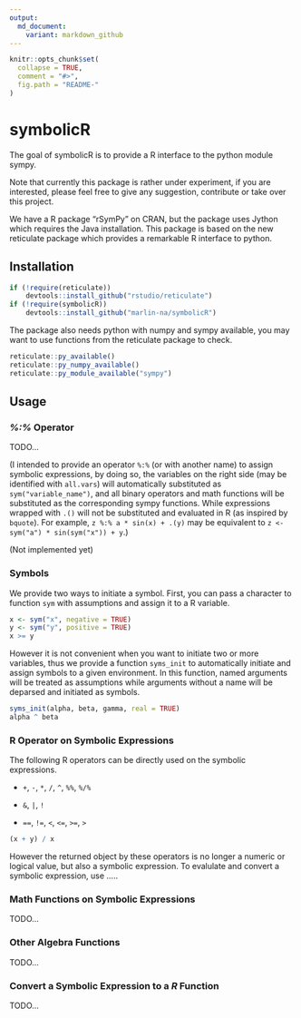 ```yaml
---
output:
  md_document:
    variant: markdown_github
---
```


<!-- README.md is generated from README.Rmd. Please edit that file -->

```r
knitr::opts_chunk$set(
  collapse = TRUE,
  comment = "#>",
  fig.path = "README-"
)
```

# symbolicR

The goal of symbolicR is to provide a R interface to the python module sympy.

Note that currently this package is rather under experiment, if you are interested,
please feel free to give any suggestion, contribute or take over this project.

We have a R package "rSymPy" on CRAN, but the package uses Jython which requires
the Java installation. This package is based on the new reticulate package which
provides a remarkable R interface to python.


## Installation

```r
if (!require(reticulate))
    devtools::install_github("rstudio/reticulate")
if (!require(symbolicR))
    devtools::install_github("marlin-na/symbolicR")
```

The package also needs python with numpy and sympy available, you may want to 
use functions from the reticulate package to check.

```r
reticulate::py_available()
reticulate::py_numpy_available()
reticulate::py_module_available("sympy")
```


## Usage


### *%:%* Operator

TODO...

(I intended to provide an operator `%:%` (or with another name) to assign symbolic
expressions, by doing so, the variables on the right side (may be identified with `all.vars`)
will automatically substituted as `sym("variable_name")`, and all binary operators and
math functions will be substituted as the corresponding sympy functions. While expressions
wrapped with `.()` will not be substituted and evaluated in R (as inspired by `bquote`).
For example, `z %:% a * sin(x) + .(y)` may be equivalent to `z <- sym("a") * sin(sym("x")) + y`.)

(Not implemented yet)



### Symbols

We provide two ways to initiate a symbol. First, you can pass a character to
function `sym` with assumptions and assign it to a R variable.

```r
x <- sym("x", negative = TRUE)
y <- sym("y", positive = TRUE)
x >= y
```

However it is not convenient when you want to initiate two or more variables, thus
we provide a function `syms_init` to automatically initiate and assign symbols to a given environment.
In this function, named arguments will be treated as assumptions while arguments without
a name will be deparsed and initiated as symbols.

```r
syms_init(alpha, beta, gamma, real = TRUE)
alpha ^ beta
```


### R Operator on Symbolic Expressions

The following R operators can be directly used on the symbolic expressions.

- `+`, `-`, `*`, `/`, `^`, `%%`, `%/%`

- `&`, `|`, `!`

- `==`, `!=`, `<`, `<=`, `>=`, `>`

```r
(x + y) / x
```

However the returned object by these operators is no longer a numeric or
logical value, but also a symbolic expression. To evalulate and convert a
symbolic expression, use ..... 


### Math Functions on Symbolic Expressions

TODO...


### Other Algebra Functions

TODO...



### Convert a Symbolic Expression to a *R* Function

TODO...

